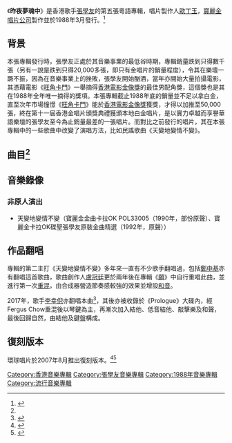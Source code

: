 {{Notability Unreferenced|time=2019-07-04T22:58:06+00:00}}
{{Infobox album
| name       = 昨夜夢魂中
| type       = [[專輯|專輯]]
| artist     = [[張學友|張學友]]
| cover      = Jacky-my dream.jpg
<!-- 未知參數 | background = orange -->
| released   = 1988年3月15日
| recorded   = 1987年
| genre      = [[粵語流行音樂|粵語流行音樂]]
| length     = 39分23秒
| label      = [[寶麗金|寶麗金]]
| producer   = [[歐丁玉|歐丁玉]]
| reviews    = 
| prev_title = [[意亂情迷_(張學友專輯)|意亂情迷]]
| prev_year  = 1988 <!-- 1月26日 -->
| next_title = [[給我親愛的|給我親愛的]]
| next_year  = 1989 <!-- 4月13日 -->
}}
《'''昨夜夢魂中'''》是香港歌手[[張學友|張學友]]的第五張粵語專輯，唱片製作人[[歐丁玉|歐丁玉]]，[[寶麗金唱片公司|寶麗金唱片公司]]製作並於1988年3月發行。<ref name=":0">{{Citation|title=張學友的《昨夜夢魂中》|url=https://music.apple.com/mo/album/%E6%98%A8%E5%A4%9C%E5%A4%A2%E9%AD%82%E4%B8%AD/1443319261|accessdate=2020-02-05|language=zh-hk|archive-date=2020-02-05|archive-url=https://web.archive.org/web/20200205055452/https://music.apple.com/mo/album/%E6%98%A8%E5%A4%9C%E5%A4%A2%E9%AD%82%E4%B8%AD/1443319261|dead-url=no}}</ref>

== 背景 ==
本張專輯發行時，張學友正處於其音樂事業的最低谷時期，專輯銷量跌到只得數千張（另有一說是跌到只得20,000多張，即只有金唱片的銷量程度），令其在樂壇一蹶不振，因為在音樂事業上的挫敗，張學友開始酗酒，當年亦開始大量拍攝電影，其憑藉電影《[[旺角卡門|旺角卡門]]》一舉摘得[[香港電影金像獎|香港電影金像獎]]的最佳男配角獎，這個獎也是其在1988年全年唯一摘得的獎項。本張專輯截止1988年底的銷量並不足以拿白金，直至次年市場憧憬《[[旺角卡門|旺角卡門]]》能於[[香港電影金像獎|香港電影金像獎]]獲獎，才得以加推至50,000張，終在第十一屆香港金唱片頒獎典禮獲頒本地白金唱片，是以實力卓越而享譽華語樂壇的張學友至今為止銷量最差的一張唱片。而對比之前發行的唱片，其在本張專輯中的一些歌曲中改變了演唱方法，比如民謠歌曲《天變地變情不變》。

== 曲目<ref name=":0" /> ==
{{Tracklist
| collapsed = 
| headline = 
| font_size = 
| total_length = 39:23

| all_writing = 
| all_music = 
| all_lyrics = 
| all_arranger = 
| all_producer = 
| all_except = 

| title1 = 昨夜夢魂中
| note1 = 
| longnote1 = 改編自英國組合[[憂鬱藍調合唱團|憂鬱藍調合唱團]]的《Nights in White Satin》<br>國語版為《昨夜夢魂中》
| music1 = {{link-en|Justin Hayward}}
| lyrics1 = [[陳少琪|陳少琪]]
| arranger1 = [[杜自持|杜自持]]
| producer1 = 
| extra1 = 
| length1 = 4:19

| title2 = 迫我絕情
| note2 = 
| longnote2 = 
| music2 = [[盧東尼|盧東尼]]
| lyrics2 = 陳少琪
| arranger2 = [[盧東尼|盧東尼]]
| producer2 = 
| extra2 = 
| length2 = 3:34

| title3 = 盡在無言
| note3 = 
| longnote3 = 電影《[[金裝大酒店|金裝大酒店]]》插曲<br>改編自日本歌手井上陽水的《新しいラプソディー》
| music3 = [[井上陽水|井上陽水]]
| lyrics3 = [[向雪懷|向雪懷]]
| arranger3 = 杜自持
| producer3 = 
| extra3 = 
| length3 = 4:23

| title4 = 天變地變情不變
| note4 = 
| longnote4 = 電影《[[三對鴛鴦一張床|三對鴛鴦一張床]]》主題曲<br>國語版為《明日約定》
| music4 = [[盧冠廷|盧冠廷]]
| lyrics4 = [[唐書琛|唐書琛]]
| arranger4 = 盧東尼
| producer4 = 
| extra4 = 
| length4 = 3:10

| title5 = 夢裡的聲音
| note5 = 
| longnote5 = 電影《[[南北媽打|南北媽打]]》主題曲
| music5 = [[徐日勤|徐日勤]]
| lyrics5 = [[梁美薇|小美]]
| arranger5 = 徐日勤
| producer5 = 
| extra5 = 
| length5 = 4:08

| title6 = 別了
| note6 = 
| longnote6 = 
| music6 = [[柳重言|柳啟強]]
| lyrics6 = 柳啟強
| arranger6 = 盧東尼
| producer6 = 
| extra6 = 
| length6 = 4:06

| title7 = 不再是我
| note7 = 
| longnote7 = 國語版為《竟然是你》
| music7 = [[唐納德·阿什利|Donald Ashley]]
| lyrics7 = [[林夕|林夕]]
| arranger7 = Donald Ashley
| producer7 = 
| extra7 = 
| length7 = 4:07

| title8 = 長相依
| note8 = 
| longnote8 = 
| music8 = [[林敏怡|林敏怡]]
| lyrics8 = [[林敏聰|林敏聰]]
| arranger8 = 林敏怡
| producer8 = 
| extra8 = 
| length8 = 4:22

| title9 = 戰場
| note9 = 
| longnote9 =無線電視劇《[[豪情|豪情]]》主題曲 
| music9 = 盧東尼
| lyrics9 = [[潘源良|潘源良]]
| arranger9 = 盧東尼
| producer9 = 
| extra9 = 
| length9 = 2:47

| title10 = 樂園再見
| note10 = 
| longnote10 = 
| music10 = Donald Ashley
| lyrics10 = 潘源良
| arranger10 = Donald Ashley
| producer10 = 
| extra10 = 
| length10 = 3:31

| title11 = 昨夜夢魂中
| note11 = 回憶
| longnote11 = 改編自英國組合The Moody Blues的《Nights in White Satin》
| music11 = Justin Hayward
| lyrics11 = 陳少琪
| arranger11 = 杜自持
| producer11 = 
| extra11 = 
| length11 = 0:56
}}

==音樂錄像==
===非原人演出===
*天變地變情不變（寶麗金金曲卡拉OK POL33005（1990年，部份原聲）、寶麗金卡拉OK碟聖張學友原裝金曲精選（1992年，原聲））

== 作品翻唱 ==
專輯的第二主打《天變地變情不變》多年來一直有不少歌手翻唱過，包括[[鄭中基|鄭中基]]亦有翻唱這首歌曲，歌曲創作人[[盧冠廷|盧冠廷]]更於兩年後在專輯《[[願_(盧冠廷專輯)|願]]》中自行重唱此曲，並進行第一次[[重混|重混]]，由合成器營造節奏感較強的效果並增設[[和音|和音]]。

2017年，歌手[[李幸倪|李幸倪]]亦翻唱本曲<ref>{{Citation|title=天變地變情不變|url=https://www.kkbox.com/hk/tc/song/d9z00a74k4Yupa-Aupa-A0XL-index.html|accessdate=2020-02-05|language=zh-HK|archive-date=2020-02-05|archive-url=https://web.archive.org/web/20200205000353/https://www.kkbox.com/hk/tc/song/d9z00a74k4Yupa-Aupa-A0XL-index.html|dead-url=no}}</ref>，其後亦被收錄於《Prologue》大碟內，經Fergus Chow重混後以琴鍵為主，再漸次加入結他、低音結他、敲擊樂及和聲，最後回歸自然，由結他及鍵盤構成。

== 復刻版本 ==
環球唱片於2007年8月推出復刻版本。<ref>{{Cite web|title=YESASIA : 昨夜夢魂中 (環球復黑王) 鐳射唱片 - 張 學友, 環球唱片(香港) - 粵語音樂 - 郵費全免|url=https://www.yesasia.com/global/%E6%98%A8%E5%A4%9C%E5%A4%A2%E9%AD%82%E4%B8%AD-%E7%92%B0%E7%90%83%E5%BE%A9%E9%BB%91%E7%8E%8B/1004974964-0-0-0-zh_TW/info.html|accessdate=2020-02-05|work=www.yesasia.com|archive-date=2020-02-05|archive-url=https://web.archive.org/web/20200205000401/https://www.yesasia.com/global/%E6%98%A8%E5%A4%9C%E5%A4%A2%E9%AD%82%E4%B8%AD-%E7%92%B0%E7%90%83%E5%BE%A9%E9%BB%91%E7%8E%8B/1004974964-0-0-0-zh_TW/info.html|dead-url=no}}</ref><ref>{{Cite web|title=昨夜夢魂中 (復黑王)|url=https://ushop.umwebzine.com/1743533.html|accessdate=2020-02-05|work=ushop.umwebzine.com|language=zh|archive-date=2021-03-16|archive-url=https://web.archive.org/web/20210316152830/https://ushop.umwebzine.com/1743533.html|dead-url=no}}</ref>{{張學友}}

[[Category:香港音樂專輯|Category:香港音樂專輯]]
[[Category:張學友音樂專輯|Category:張學友音樂專輯]]
[[Category:1988年音樂專輯|Category:1988年音樂專輯]]
[[Category:流行音樂專輯|Category:流行音樂專輯]]